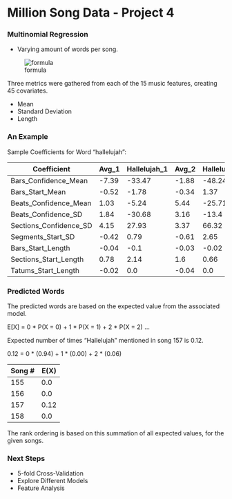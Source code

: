 # Million Song Data - Project 4


### Multinomial Regression

- Varying amount of words per song.

![formula](https://github.com/TZstatsADS/Fall2016-proj4-wraikes/blob/master/figs/multinomial_regression.png)
  
Three metrics were gathered from each of the 15 music features, creating 45 covariates.

* Mean
* Standard Deviation
* Length

### An Example

Sample Coefficients for Word "hallelujah":

Coefficient | Avg_1 | Hallelujah_1 | Avg_2 | Hallelujah_2
-------|------|------|------|------
Bars_Confidence_Mean | -7.39 | -33.47   | -1.88   | -48.24   
Bars_Start_Mean | -0.52  | -1.78  | -0.34   | 1.37
Beats_Confidence_Mean |  1.03   |  -5.24   |    5.44  |  -25.71
Beats_Confidence_SD | 1.84| -30.68  |3.16 | -13.4
Sections_Confidence_SD |   4.15 | 27.93   | 3.37   |  66.32
Segments_Start_SD  |  -0.42 | 0.79   |  -0.61    |  2.65
Bars_Start_Length |  -0.04   |  -0.1   |  -0.03    |  -0.02
Sections_Start_Length  |   0.78  |  2.14    |  1.6     | 0.66
Tatums_Start_Length  |    -0.02    |  0.0      |  -0.04     |  0.0 



### Predicted Words

The predicted words are based on the expected value from the associated model.

E[X] = 0 * P(X = 0) + 1 * P(X = 1) + 2 * P(X = 2) ...

Expected number of times "Hallelujah" mentioned in song 157 is 0.12.

0.12 = 0 * (0.94) + 1 * (0.00) + 2 * (0.06)

Song # | E(X)
-------|------
155 | 0.0
156 | 0.0
157 | 0.12
158 | 0.0


The rank ordering is based on this summation of all expected values, for the given songs.

### Next Steps

* 5-fold Cross-Validation
* Explore Different Models
* Feature Analysis
